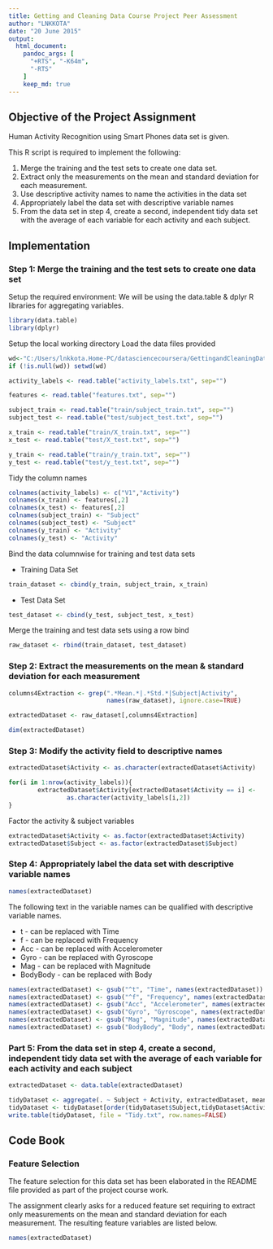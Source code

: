 ```yaml
---
title: Getting and Cleaning Data Course Project Peer Assessment
author: "LNKKOTA"
date: "20 June 2015"
output: 
  html_document:
    pandoc_args: [
      "+RTS", "-K64m",
      "-RTS"
    ]
    keep_md: true
---
```


## Objective of the Project Assignment

Human Activity Recognition using Smart Phones data set is given.

This R script is required to implement the following:

1. Merge the training and the test sets to create one data set.
2. Extract only the measurements on the mean and standard deviation for each measurement.
3. Use descriptive activity names to name the activities in the data set 
4. Appropriately label the data set with descriptive variable names 
5. From the data set in step 4, create a second, independent tidy data set with the average of each variable for each activity and each subject.

## Implementation

### Step 1: Merge the training and the test sets to create one data set

Setup the required environment:
        We will be using the data.table & dplyr R libraries for aggregating variables.


```r

library(data.table)
library(dplyr)

```

Setup the local working directory
Load the data files provided 

```r

wd<-"C:/Users/lnkkota.Home-PC/datasciencecoursera/GettingandCleaningData/UCI_HAR_Dataset"
if (!is.null(wd)) setwd(wd)

activity_labels <- read.table("activity_labels.txt", sep="")

features <- read.table("features.txt", sep="")

subject_train <- read.table("train/subject_train.txt", sep="")
subject_test <- read.table("test/subject_test.txt", sep="")

x_train <- read.table("train/X_train.txt", sep="")
x_test <- read.table("test/X_test.txt", sep="")

y_train <- read.table("train/y_train.txt", sep="")
y_test <- read.table("test/y_test.txt", sep="")


```

Tidy the column names

```r

colnames(activity_labels) <- c("V1","Activity")
colnames(x_train) <- features[,2]
colnames(x_test) <- features[,2]
colnames(subject_train) <- "Subject"
colnames(subject_test) <- "Subject"
colnames(y_train) <- "Activity"
colnames(y_test) <- "Activity"

```

Bind the data columnwise for training and test data sets

* Training Data Set

```r

train_dataset <- cbind(y_train, subject_train, x_train)

```

* Test Data Set

```r

test_dataset <- cbind(y_test, subject_test, x_test)

```

Merge the training and test data sets using a row bind

```r

raw_dataset <- rbind(train_dataset, test_dataset)

```

### Step 2: Extract the measurements on the mean & standard deviation for each measurement

```r

columns4Extraction <- grep(".*Mean.*|.*Std.*|Subject|Activity", 
                           names(raw_dataset), ignore.case=TRUE)

extractedDataset <- raw_dataset[,columns4Extraction]

dim(extractedDataset)

```

### Step 3: Modify the activity field to descriptive names

```r

extractedDataset$Activity <- as.character(extractedDataset$Activity)

for(i in 1:nrow(activity_labels)){
        extractedDataset$Activity[extractedDataset$Activity == i] <- 
                as.character(activity_labels[i,2])
}
```

Factor the activity & subject variables

```r

extractedDataset$Activity <- as.factor(extractedDataset$Activity)
extractedDataset$Subject <- as.factor(extractedDataset$Subject)

```

### Step 4: Appropriately label the data set with descriptive variable names

```r

names(extractedDataset)

```

The following text in the variable names can be qualified with descriptive variable names.

- t - can be replaced with Time
- f - can be replaced with Frequency
- Acc - can be replaced with Accelerometer
- Gyro - can be replaced with Gyroscope
- Mag - can be replaced with Magnitude
- BodyBody - can be replaced with Body

```r

names(extractedDataset) <- gsub("^t", "Time", names(extractedDataset))
names(extractedDataset) <- gsub("^f", "Frequency", names(extractedDataset))
names(extractedDataset) <- gsub("Acc", "Accelerometer", names(extractedDataset))
names(extractedDataset) <- gsub("Gyro", "Gyroscope", names(extractedDataset))
names(extractedDataset) <- gsub("Mag", "Magnitude", names(extractedDataset))
names(extractedDataset) <- gsub("BodyBody", "Body", names(extractedDataset))

```


### Part 5: From the data set in step 4, create a second, independent tidy data set with the average of each variable for each activity and each subject

```r

extractedDataset <- data.table(extractedDataset)

tidyDataset <- aggregate(. ~ Subject + Activity, extractedDataset, mean)
tidyDataset <- tidyDataset[order(tidyDataset$Subject,tidyDataset$Activity),]
write.table(tidyDataset, file = "Tidy.txt", row.names=FALSE)

```

## Code Book

### Feature Selection

The feature selection for this data set has been elaborated in the README file provided as part of the project course work. 

The assignment clearly asks for a reduced feature set requiring to extract only measurements on the mean and standard deviation for each measurement. The resulting feature variables are listed below.

```r

names(extractedDataset)

```


